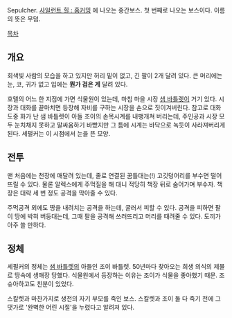 Sepulcher. [[사일런트 힐 : 홈커밍]] 에 나오는 중간보스. 첫 번째로 나오는 보스이다.
이름의 뜻은 무덤.

[[목차]]
== 개요 ==
회색빛 사람의 모습을 하고 있지만 허리 밑이 없고, 긴 팔이 2개 달려 있다. 큰 머리에는 눈, 코, 귀가 없고 입에는 '''뭔가 검은 게''' 달려 있다.

호텔의 어느 한 지점에 가면 식물원이 있는데, 마침 마을 시장 [[샘 바틀렛]]이 거기 있다. 시장과 대화를 끝마치면 등장해 자비를 구하는 시장을 손으로 짓이겨버린다.
참고로 대화 도중 화가 난 샘 바틀렛이 아들 조이의 손목시계를 내팽개쳐 버리는데, 주인공과 시장 모두 눈치채지 못하고 말싸움하기 바빴지만 그 틈에 시계는 바닥으로 녹듯이 사라져버리게 된다. 세펄커는 이 시점에서 눈을 뜬 모양.

== 전투 ==
맨 처음에는 천장에 매달려 있는데, 줄로 연결된 꿈틀대는(!) 고깃덩어리를 부수면 떨어뜨릴 수 있다. 물론 알렉스에게 주먹질을 해 대니 적당히 책장 뒤로 숨어가며 부수자. 책장은 대략 세 번 정도 공격을 막아줄 수 있다. 

주먹공격 외에도 땅을 내려치는 공격을 하는데, 굴러서 피할 수 있다. 공격을 피하면 팔이 땅에 박혀 버둥대는데, 그때 팔을 공격해 쓰러뜨리고 머리를 때려줄 수 있다. 도끼가 아주 쓸 만하다.

== 정체 ==
세펄커의 정체는 [[샘 바틀렛]]의 아들인 조이 바틀렛. 50년마다 찾아오는 희생 의식의 제물로 땅속에 생매장 당했다. 식물원에서 등장하는 이유는 조이가 식물을 좋아했기 때문. 조슈아하고도 친분이 있었다. 

스칼렛과 마찬가지로 생전의 자기 부모를 죽인 보스. 스칼렛과 조이 둘 다 죽기 전에 그 댓가로 '완벽한 어린 시절'을 누렸다고 알려져 있다.
